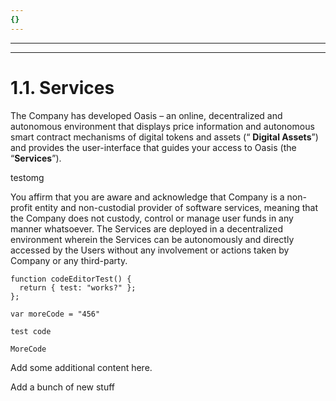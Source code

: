 ```yaml
---
{}
---
```


***

***

# 1.1. Services

<SomeComp />

The Company has developed Oasis – an online, decentralized and autonomous environment that displays price information and autonomous smart contract mechanisms of digital tokens and assets (“ **Digital Assets**”) and provides the user-interface that guides your access to Oasis (the “**Services**”).

testomg

You affirm that you are aware and acknowledge that Company is a non-profit entity and non-custodial provider of software services, meaning that the Company does not custody, control or manage user funds in any manner whatsoever. The Services are deployed in a decentralized environment wherein the Services can be autonomously and directly accessed by the Users without any involvement or actions taken by Company or any third-party.

    function codeEditorTest() {
      return { test: "works?" };
    };

<code>var moreCode = "456"</code>

<code>test code</code>

<code>MoreCode</code>

Add some additional content here.

Add a bunch of new stuff